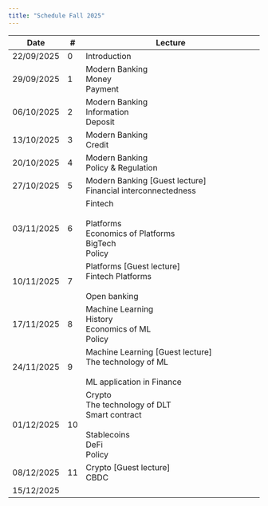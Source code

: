 ```yaml
---
title: "Schedule Fall 2025"
---
```


| Date       | #  | Lecture                                                                 |
|------------|----|--------------------------------------------------------------------------|
| 22/09/2025 | 0  | Introduction                                                             |
| 29/09/2025 | 1  | Modern Banking<br>Money<br>Payment                                       |
| 06/10/2025 | 2  | Modern Banking<br>Information<br>Deposit                                 |
| 13/10/2025 | 3  | Modern Banking<br>Credit                                                 |
| 20/10/2025 | 4  | Modern Banking<br>Policy & Regulation                                    |
| 27/10/2025 | 5  | Modern Banking [Guest lecture]<br>Financial interconnectedness           |
| 03/11/2025 | 6  | Fintech<br><br>Platforms<br>Economics of Platforms<br>BigTech<br>Policy  |
| 10/11/2025 | 7  | Platforms [Guest lecture]<br>Fintech Platforms<br><br>Open banking       |
| 17/11/2025 | 8  | Machine Learning<br>History<br>Economics of ML<br>Policy                 |
| 24/11/2025 | 9  | Machine Learning [Guest lecture]<br>The technology of ML<br><br>ML application in Finance |
| 01/12/2025 | 10 | Crypto<br>The technology of DLT<br>Smart contract<br><br>Stablecoins<br>DeFi<br>Policy |
| 08/12/2025 | 11 | Crypto [Guest lecture]<br>CBDC                                           |
| 15/12/2025 |    |                                                                          |